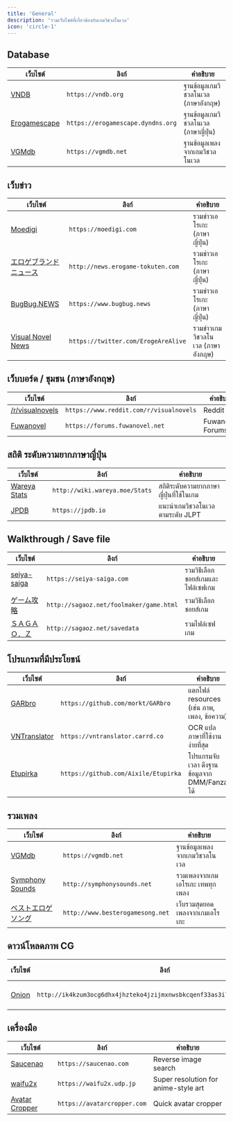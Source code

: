 ```yaml
---
title: 'General'
description: 'รวมเว็บไซต์ที่เกี่ยวข้องกับเกมวิชวลโนเวล'
icon: 'circle-1'
---
```


## Database

| **เว็บไซต์** | **ลิงก์** | **คำอธิบาย** |
|-----------|---------|-------------|
| [VNDB](https://vndb.org) | `https://vndb.org` | ฐานข้อมูลเกมวิชวลโนเวล (ภาษาอังกฤษ) |
| [Erogamescape](https://erogamescape.dyndns.org/~ap2/ero/toukei_kaiseki) | `https://erogamescape.dyndns.org` | ฐานข้อมูลเกมวิชวลโนเวล (ภาษาญี่ปุ่น) |
| [VGMdb](https://vgmdb.net) | `https://vgmdb.net` | ฐานข้อมูลเพลงจากเกมวิชวลโนเวล |

## เว็บข่าว

| **เว็บไซต์** | **ลิงก์** | **คำอธิบาย** |
|-----------|---------|-------------|
| [Moedigi](https://moedigi.com) | `https://moedigi.com` | รวมข่าวเอโรเกะ (ภาษาญี่ปุ่น) |
| [エロゲブランドニュース](http://news.erogame-tokuten.com) | `http://news.erogame-tokuten.com` | รวมข่าวเอโรเกะ (ภาษาญี่ปุ่น) |
| [BugBug.NEWS](https://www.bugbug.news) | `https://www.bugbug.news` | รวมข่าวเอโรเกะ (ภาษาญี่ปุ่น) |
| [Visual Novel News](https://twitter.com/ErogeAreAlive) | `https://twitter.com/ErogeAreAlive` | รวมข่าวเกมวิชวลโนเวล (ภาษาอังกฤษ) |

## เว็บบอร์ด / ชุมชน (ภาษาอังกฤษ)

| **เว็บไซต์** | **ลิงก์** | **คำอธิบาย** |
|-----------|---------|-------------|
| [/r/visualnovels](https://www.reddit.com/r/visualnovels) | `https://www.reddit.com/r/visualnovels` | Reddit |
| [Fuwanovel](https://forums.fuwanovel.net) | `https://forums.fuwanovel.net` | Fuwanovel Forums |

## สถิติ ระดับความยากภาษาญี่ปุ่น

| **เว็บไซต์** | **ลิงก์** | **คำอธิบาย** |
|-----------|---------|-------------|
| [Wareya Stats](http://wiki.wareya.moe/Stats) | `http://wiki.wareya.moe/Stats` | สถิติระดับความยากภาษาญี่ปุ่นที่ใช้ในเกม |
| [JPDB](https://jpdb.io) | `https://jpdb.io` | แนะนำเกมวิชวลโนเวลตามระดับ JLPT |

## Walkthrough / Save file

| **เว็บไซต์** | **ลิงก์** | **คำอธิบาย** |
|-----------|---------|-------------|
| [seiya-saiga](https://seiya-saiga.com) | `https://seiya-saiga.com` | รวมวิธีเลือกชอยส์เกมและไฟล์เซฟเกม |
| [ゲーム攻略](http://sagaoz.net/foolmaker/game.html) | `http://sagaoz.net/foolmaker/game.html` | รวมวิธีเลือกชอยส์เกม |
| [ＳＡＧＡＯ．Ｚ](http://sagaoz.net/savedata) | `http://sagaoz.net/savedata` | รวมไฟล์เซฟเกม |

## โปรแกรมที่มีประโยชน์

| **เว็บไซต์** | **ลิงก์** | **คำอธิบาย** |
|-----------|---------|-------------|
| [GARbro](https://github.com/morkt/GARbro) | `https://github.com/morkt/GARbro` | แตกไฟล์ resources (เช่น ภาพ, เพลง, ข้อความ) |
| [VNTranslator](https://vntranslator.carrd.co) | `https://vntranslator.carrd.co` | OCR แปลภาษาที่ใช้งานง่ายที่สุด |
| [Etupirka](https://github.com/Aixile/Etupirka) | `https://github.com/Aixile/Etupirka` | โปรแกรมจับเวลา ดึงฐานข้อมูลจาก DMM/Fanza ได้ |

## รวมเพลง

| **เว็บไซต์** | **ลิงก์** | **คำอธิบาย** |
|-----------|---------|-------------|
| [VGMdb](https://vgmdb.net) | `https://vgmdb.net` | ฐานข้อมูลเพลงจากเกมวิชวลโนเวล |
| [Symphony Sounds](http://symphonysounds.net) | `http://symphonysounds.net` | รวมเพลงจากเกมเอโรเกะ เทพทุกเพลง |
| [ベストエロゲソング](http://www.besterogamesong.net) | `http://www.besterogamesong.net` | เว็บรวมสุดยอดเพลงจากเกมเอโรเกะ |

## ดาวน์โหลดภาพ CG

| **เว็บไซต์** | **ลิงก์** | **คำอธิบาย** |
|-----------|---------|-------------|
| [Onion](http://ik4kzum3ocg6dhx4jhzteko4jzijmxnwsbkcqenf33as3i74i3mcb3id.onion.ly) | `http://ik4kzum3ocg6dhx4jhzteko4jzijmxnwsbkcqenf33as3i74i3mcb3id.onion.ly` | รวมภาพ CG |

## เครื่องมือ

| **เว็บไซต์** | **ลิงก์** | **คำอธิบาย** |
|-----------|---------|-------------|
| [Saucenao](https://saucenao.com) | `https://saucenao.com` | Reverse image search |
| [waifu2x](https://waifu2x.udp.jp/index.html) | `https://waifu2x.udp.jp` | Super resolution for anime-style art |
| [Avatar Cropper](https://avatarcropper.com) | `https://avatarcropper.com` | Quick avatar cropper |
